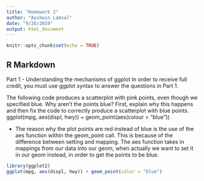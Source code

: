 ```yaml
---
title: "Homework 2"
author: "Aashwin Lamsal"
date: "9/26/2019"
output: html_document
---
```


```r
knitr::opts_chunk$set(echo = TRUE)
```

## R Markdown

Part 1 - Understanding the mechanisms of ggplot
In order to receive full credit, you must use ggplot syntax to answer the questions in Part 1.

The following code produces a scatterplot with pink points, even though we specified blue. Why aren’t the points blue? First, explain why this happens and then fix the code to correctly produce a scatterplot with blue points.
ggplot(mpg, aes(displ, hwy)) + geom_point(aes(colour = "blue"))
  
  - The reason why the plot points are red instead of blue is the use of the aes function within the geom_point call. This is because of the difference between setting and mapping. The aes function takes in mappings from our data into our geom, when actually we want to set it in our geom instead, in order to get the points to be blue.

```r
library(ggplot2)
ggplot(mpg, aes(displ, hwy)) + geom_point(color = "blue")

```